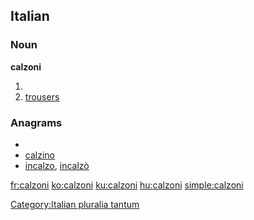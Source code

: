==Italian==

===Noun===
'''calzoni''' {{f}}

# {{plural of|[[calzone]]|lang=it}}
# [[trousers]]

===Anagrams===
* {{alphagram|acilnoz}}
* [[calzino#Italian|calzino]]
* [[incalzo#Italian|incalzo]], [[incalzò#Italian|incalzò]]

[[Category:Italian pluralia tantum]]

[[fr:calzoni]]
[[ko:calzoni]]
[[ku:calzoni]]
[[hu:calzoni]]
[[simple:calzoni]]